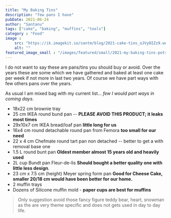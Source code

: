 ```yaml
---
title: "My Baking Tins"
description: "few pans I have"
pubDate: 2021-06-24
author: "Santanu"
tags: ["cake", "baking", "muffins", "tools"]
category : "Food"
image : 
    src: "https://ik.imagekit.io/santm/blog/2021-cake-tins_oJVyOIZz9.webp"
    alt: ""
featured_image_small : "/images/featured/small/2021-my-baking-tins-pots.jpg"
---
```


I do not want to say these are pans/tins you should buy or avoid. Over the years these are some which we have gathered and baked at least one cake per week if not more in last two years. Of course we have part ways with few others  pans over the years.  

As usual I am mixed bag with my current list...  *few I would part ways in coming days*.

- 18x22 cm brownie tray
- 25 cm IKEA round bund pan -- **PLEASE AVOID THIS PRODUCT; it leaks most times**
- 29x10x7 cm IKEA bread/loaf pan  **little long for us**
- 16x4 cm round detachable round pan from Femora **too small for our need** 
- 22 x  4 cm Chefmate round tart pan non detached -- better to get a with removal base one
- 1.5 L round bunt pan   **Oldest member almost 15 years old and heavily used**
- 2L cup Bundt pan Fleur-de-lis **Should bought a better quality one with little less design**. 
- 23 cm  x 7.5 cm (height) Meyer spring form pan **Good for Cheese Cake, smaller 20/18 cm would have been better for our home.**
- 2 muffin trays
- Dozens of Silicone muffin mold - **paper cups are best for muffins**
  
> Only suggestion avoid those fancy figure teddy bear, heart, snowman as the are very theme specific and does not gets used in day to day life.   